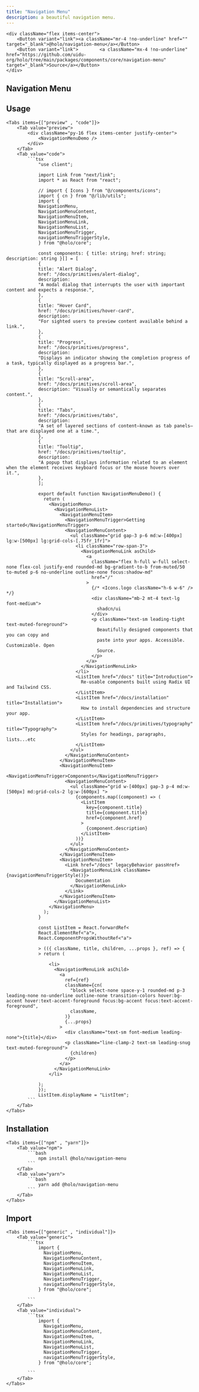 ```yaml
---
title: "Navigation Menu"
description: a beautiful navigation menu.
---
```



    <div className="flex items-center">
        <Button variant="link"><a className="mr-4 !no-underline" href="" target="_blank">@holo/navigation-menu</a></Button>
        <Button variant="link">        <a className="mx-4 !no-underline"  href="https://github.com/uidu-org/holo/tree/main/packages/components/core/navigation-menu" target="_blank">Source</a></Button>
    </div>

## Navigation Menu

<NavigationMenuDemo />

## Usage

    <Tabs items={["preview" , "code"]}>
        <Tab value="preview">
            <div className="py-16 flex items-center justify-center">
                <NavigationMenuDemo />
            </div>
        </Tab>
        <Tab value="code">
            ```tsx
                "use client";

                import Link from "next/link";
                import * as React from "react";

                // import { Icons } from "@/components/icons";
                import { cn } from "@/lib/utils";
                import {
                NavigationMenu,
                NavigationMenuContent,
                NavigationMenuItem,
                NavigationMenuLink,
                NavigationMenuList,
                NavigationMenuTrigger,
                navigationMenuTriggerStyle,
                } from "@holo/core";

                const components: { title: string; href: string; description: string }[] = [
                {
                title: "Alert Dialog",
                href: "/docs/primitives/alert-dialog",
                description:
                "A modal dialog that interrupts the user with important content and expects a response.",
                },
                {
                title: "Hover Card",
                href: "/docs/primitives/hover-card",
                description:
                "For sighted users to preview content available behind a link.",
                },
                {
                title: "Progress",
                href: "/docs/primitives/progress",
                description:
                "Displays an indicator showing the completion progress of a task, typically displayed as a progress bar.",
                },
                {
                title: "Scroll-area",
                href: "/docs/primitives/scroll-area",
                description: "Visually or semantically separates content.",
                },
                {
                title: "Tabs",
                href: "/docs/primitives/tabs",
                description:
                "A set of layered sections of content—known as tab panels—that are displayed one at a time.",
                },
                {
                title: "Tooltip",
                href: "/docs/primitives/tooltip",
                description:
                "A popup that displays information related to an element when the element receives keyboard focus or the mouse hovers over it.",
                },
                ];

                export default function NavigationMenuDemo() {
                  return (
                    <NavigationMenu>
                      <NavigationMenuList>
                        <NavigationMenuItem>
                          <NavigationMenuTrigger>Getting started</NavigationMenuTrigger>
                          <NavigationMenuContent>
                            <ul className="grid gap-3 p-6 md:w-[400px] lg:w-[500px] lg:grid-cols-[.75fr_1fr]">
                              <li className="row-span-3">
                                <NavigationMenuLink asChild>
                                  <a
                                    className="flex h-full w-full select-none flex-col justify-end rounded-md bg-gradient-to-b from-muted/50 to-muted p-6 no-underline outline-none focus:shadow-md"
                                    href="/"
                                  >
                                    {/* <Icons.logo className="h-6 w-6" /> */}
                                    <div className="mb-2 mt-4 text-lg font-medium">
                                      shadcn/ui
                                    </div>
                                    <p className="text-sm leading-tight text-muted-foreground">
                                      Beautifully designed components that you can copy and
                                      paste into your apps. Accessible. Customizable. Open
                                      Source.
                                    </p>
                                  </a>
                                </NavigationMenuLink>
                              </li>
                              <ListItem href="/docs" title="Introduction">
                                Re-usable components built using Radix UI and Tailwind CSS.
                              </ListItem>
                              <ListItem href="/docs/installation" title="Installation">
                                How to install dependencies and structure your app.
                              </ListItem>
                              <ListItem href="/docs/primitives/typography" title="Typography">
                                Styles for headings, paragraphs, lists...etc
                              </ListItem>
                            </ul>
                          </NavigationMenuContent>
                        </NavigationMenuItem>
                        <NavigationMenuItem>
                          <NavigationMenuTrigger>Components</NavigationMenuTrigger>
                          <NavigationMenuContent>
                            <ul className="grid w-[400px] gap-3 p-4 md:w-[500px] md:grid-cols-2 lg:w-[600px] ">
                              {components.map((component) => (
                                <ListItem
                                  key={component.title}
                                  title={component.title}
                                  href={component.href}
                                >
                                  {component.description}
                                </ListItem>
                              ))}
                            </ul>
                          </NavigationMenuContent>
                        </NavigationMenuItem>
                        <NavigationMenuItem>
                          <Link href="/docs" legacyBehavior passHref>
                            <NavigationMenuLink className={navigationMenuTriggerStyle()}>
                              Documentation
                            </NavigationMenuLink>
                          </Link>
                        </NavigationMenuItem>
                      </NavigationMenuList>
                    </NavigationMenu>
                  );
                }

                const ListItem = React.forwardRef<
                React.ElementRef<"a">,
                React.ComponentPropsWithoutRef<"a">

                > (({ className, title, children, ...props }, ref) => {
                > return (

                    <li>
                      <NavigationMenuLink asChild>
                        <a
                          ref={ref}
                          className={cn(
                            "block select-none space-y-1 rounded-md p-3 leading-none no-underline outline-none transition-colors hover:bg-accent hover:text-accent-foreground focus:bg-accent focus:text-accent-foreground",
                            className,
                          )}
                          {...props}
                        >
                          <div className="text-sm font-medium leading-none">{title}</div>
                          <p className="line-clamp-2 text-sm leading-snug text-muted-foreground">
                            {children}
                          </p>
                        </a>
                      </NavigationMenuLink>
                    </li>

                );
                });
                ListItem.displayName = "ListItem";
            ```
        </Tab>
    </Tabs>

## Installation

    <Tabs items={["npm" , "yarn"]}>
        <Tab value="npm">
            ```bash
                npm install @holo/navigation-menu
            ```
        </Tab>
        <Tab value="yarn">
            ```bash
                yarn add @holo/navigation-menu
            ```
        </Tab>
    </Tabs>

## Import

    <Tabs items={["generic" , "individual"]}>
        <Tab value="generic">
            ```tsx
                import {
                  NavigationMenu,
                  NavigationMenuContent,
                  NavigationMenuItem,
                  NavigationMenuLink,
                  NavigationMenuList,
                  NavigationMenuTrigger,
                  navigationMenuTriggerStyle,
                } from "@holo/core";

            ```
        </Tab>
        <Tab value="individual">
            ```tsx
                import {
                  NavigationMenu,
                  NavigationMenuContent,
                  NavigationMenuItem,
                  NavigationMenuLink,
                  NavigationMenuList,
                  NavigationMenuTrigger,
                  navigationMenuTriggerStyle,
                } from "@holo/core";

            ```
        </Tab>
    </Tabs>
